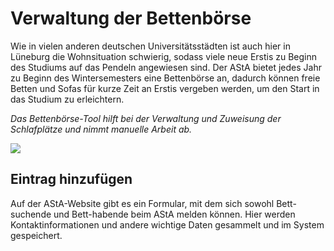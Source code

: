 

# Verwaltung der Bettenbörse

Wie in vielen anderen deutschen Universitätsstädten ist auch hier in Lüneburg die Wohnsituation schwierig, sodass viele neue Erstis zu Beginn des Studiums auf das Pendeln angewiesen sind. Der AStA bietet jedes Jahr zu Beginn des Wintersemesters eine Bettenbörse an, dadurch können freie Betten und Sofas für kurze Zeit an Erstis vergeben werden, um den Start in das Studium zu erleichtern.

*Das Bettenbörse-Tool hilft bei der Verwaltung und Zuweisung der Schlafplätze und nimmt manuelle Arbeit ab.*

![](/img/bettenboerse/verwaltung.png)

## Eintrag hinzufügen

Auf der AStA-Website gibt es ein Formular, mit dem sich sowohl Bett-suchende und Bett-habende beim AStA melden können. Hier werden Kontaktinformationen und andere wichtige Daten gesammelt und im System gespeichert.
